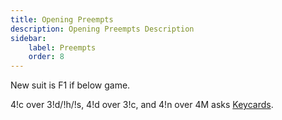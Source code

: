```yaml
---
title: Opening Preempts
description: Opening Preempts Description
sidebar:
    label: Preempts
    order: 8
---
```



New suit is F1 if below game.

4!c over 3!d/!h/!s, 4!d over 3!c, and 4!n over 4M asks [Keycards](/modules/slam-conventions/#weak-keycard-ask).
